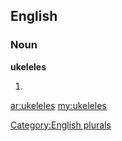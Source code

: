 ==English==

===Noun===
'''ukeleles'''

# {{plural of|[[ukelele]]}}

[[Category:English plurals]]

[[ar:ukeleles]]
[[my:ukeleles]]